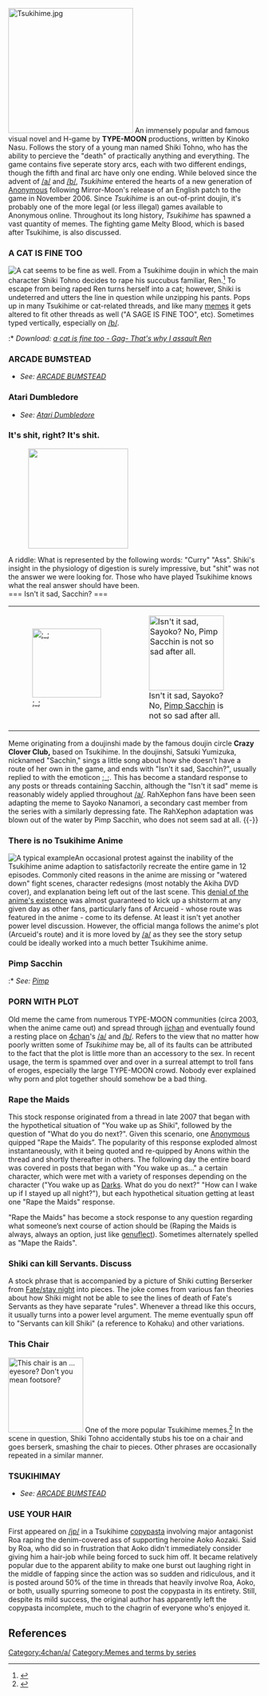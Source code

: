 [[Image:Tsukihime.jpg|250px|right]]
An immensely popular and famous visual novel and H-game by '''TYPE-MOON''' productions, written by Kinoko Nasu. Follows the story of a young man named Shiki Tohno, who has the ability to percieve the "death" of practically anything and everything. The game contains five seperate story arcs, each with two different endings, though the fifth and final arc have only one ending. While beloved since the advent of [[/a/]] and [[/b/]], ''Tsukihime'' entered the hearts of a new generation of [[Anonymous]] following Mirror-Moon's release of an English patch to the game in November 2006. Since ''Tsukihime'' is an out-of-print doujin, it's probably one of the more legal (or less illegal) games available to Anonymous online. Throughout its long history, ''Tsukihime'' has spawned a vast quantity of memes. The fighting game Melty Blood, which is based after Tsukihime, is also discussed.

=== A CAT IS FINE TOO ===
[[Image:A_cat_is_fine_too.jpg|thumb|A cat seems to be fine as well.]]
From a Tsukihime doujin in which the main character Shiki Tohno decides to rape his succubus familiar, Ren.<ref>{{cite web |url=http://www.megaupload.com/?d=92TWH9D9 |title=Doujin}}</ref> To escape from being raped Ren turns herself into a cat; however, Shiki is undeterred and utters the line in question while unzipping his pants. Pops up in many Tsukihime or cat-related threads, and like many [[memes]] it gets altered to fit other threads as well ("A SAGE IS FINE TOO", etc). Sometimes typed vertically, especially on [[/b/]].
:* ''Download: [http://fuxx.us/a-cat-is-fine-too a cat is fine too - Gag- That's why I assault Ren]''

=== ARCADE BUMSTEAD ===
* ''See: [[ARCADE BUMSTEAD]]''

=== Atari Dumbledore ===
* ''See: [[Atari Dumbledore]]''

=== It's shit, right? It's shit. ===
[[File:shit.jpg|super|thumb|left|200px|]]

A riddle: What is represented by the following words: "Curry" "Ass". Shiki's insight in the physiology of digestion is surely impressive, but "shit" was not the answer we were looking for. Those who have played Tsukihime knows what the real answer should have been.
<br style="clear:both" />
=== Isn't it sad, Sacchin? ===
{| style="float: right;"
|[[Image:Sadsacchin.jpg|thumb|right|upright|138px|;_;]]
|[[Image:1181822252375.jpg|thumb|left|150px|Isn't it sad, Sayoko? No, [[Pimp|Pimp Sacchin]] is not so sad after all.]]
|}
Meme originating from a doujinshi made by the famous doujin circle '''Crazy Clover Club,''' based on Tsukihime. In the doujinshi, Satsuki Yumizuka, nicknamed "Sacchin," sings a little song about how she doesn't have a route of her own in the game, and ends with "Isn't it sad, Sacchin?", usually replied to with the emoticon ;_;. This has become a standard response to any posts or threads containing Sacchin, although the "Isn't it sad" meme is reasonably widely applied throughout [[/a/]]. RahXephon fans have been seen adapting the meme to Sayoko Nanamori, a secondary cast member from the series with a similarly depressing fate. The RahXephon adaptation was blown out of the water by Pimp Sacchin, who does not seem sad at all.
{{-}}

=== There is no Tsukihime Anime ===
[[Image:Lunar legend tsukihime needle and knife time.jpg|thumb|A typical example]]An occasional protest against the inability of the Tsukihime anime adaption to satisfactorily recreate the entire game in 12 episodes. Commonly cited reasons in the anime are missing or "watered down" fight scenes, character redesigns (most notably the Akiha DVD cover), and explanation being left out of the last scene. This [http://tvtropes.org/pmwiki/pmwiki.php/Main/FanonDiscontinuity denial of the anime's existence] was almost guaranteed to kick up a shitstorm at any given day as other fans, particularly fans of Arcueid - whose route was featured in the anime - come to its defense. At least it isn't yet another power level discussion. However, the official manga follows the anime's plot (Arcueid's route) and it is more loved by [[/a/]] as they see the story setup could be ideally worked into a much better Tsukihime anime.
<br clear = all/>

=== Pimp Sacchin ===
:* ''See: [[Pimp]]''

=== PORN WITH PLOT ===
Old meme the came from numerous TYPE-MOON communities (circa 2003, when the anime came out) and spread through [[Imageboard|iichan]] and eventually found a resting place on [[4chan]]'s [[/a/]] and [[/b/]]. Refers to the view that no matter how poorly written some of ''Tsukihime'' may be, all of its faults can be attributed to the fact that the plot is little more than an accessory to the sex. In recent usage, the term is spammed over and over in a surreal attempt to troll fans of eroges, especially the large TYPE-MOON crowd. Nobody ever explained why porn and plot together should somehow be a bad thing.

=== Rape the Maids ===
This stock response originated from a thread in late 2007 that began with the hypothetical situation of "You wake up as Shiki", followed by the question of "What do you do next?". Given this scenario, one [[Anonymous]] quipped "Rape the Maids”. The popularity of this response exploded almost instantaneously, with it being quoted and re-quipped by Anons within the thread and shortly thereafter in others. The following day the entire board was covered in posts that began with "You wake up as..." a certain character, which were met with a variety of responses depending on the character ("You wake up as [[Darks]]. What do you do next?" "How can I wake up if I stayed up all night?"), but each hypothetical situation getting at least one "Rape the Maids" response.

"Rape the Maids" has become a stock response to any question regarding what someone’s next course of action should be (Raping the Maids is always, always an option, just like [[genuflect]]). Sometimes alternately spelled as "Mape the Raids".

=== Shiki can kill Servants. Discuss ===
A stock phrase that is accompanied by a picture of Shiki cutting Berserker from [[Fate/stay night]] into pieces. The joke comes from various fan theories about how Shiki might not be able to see the lines of death of Fate's Servants as they have separate "rules". Whenever a thread like this occurs, it usually turns into a power level argument. The meme eventually spun off to "Servants can kill Shiki" (a reference to Kohaku) and other variations.

=== This Chair ===
[[Image:Thischair.jpg|thumb|right|150px|This chair is an ... eyesore? Don't you mean footsore?]]
One of the more popular Tsukihime memes.<ref>{{cite web |url=http://4chanarchive.org/brchive/5521701/hey+shiki+fuck+you/ |title=Chairs attempt to retaliate, lulz ensues. |publisher=4chan Archive}}</ref> In the scene in question, Shiki Tohno accidentally stubs his toe on a chair and goes berserk, smashing the chair to pieces. Other phrases are occasionally repeated in a similar manner.

=== TSUKIHIMAY ===
* ''See: [[ARCADE BUMSTEAD]]''

=== USE YOUR HAIR ===
First appeared on [[/jp/]] in a Tsukihime [[copypasta]] involving major antagonist Roa raping the denim-covered ass of supporting heroine Aoko Aozaki. Said by Roa, who did so in frustration that Aoko didn't immediately consider giving him a hair-job while being forced to suck him off. It became relatively popular due to the apparent ability to make one burst out laughing right in the middle of fapping since the action was so sudden and ridiculous, and it is posted around 50% of the time in threads that heavily involve Roa, Aoko, or both, usually spurring someone to post the copypasta in its entirety. Still, despite its mild success, the original author has apparently left the copypasta incomplete, much to the chagrin of everyone who's enjoyed it.

== References ==
<references />

{{AnimeSeries}}
[[Category:4chan/a/]][[Category:Memes and terms by series]]